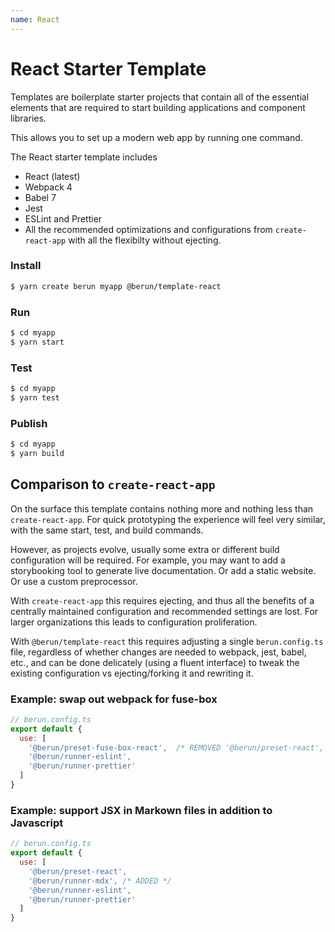 ```yaml
---
name: React
---
```


# React Starter Template

Templates are boilerplate starter projects that contain all of the essential elements 
that are required to start building applications and component libraries.

This allows you to set up a modern web app by running one command.

The React starter template includes

* React (latest)
* Webpack 4
* Babel 7
* Jest
* ESLint and Prettier
* All the recommended optimizations and configurations from `create-react-app` with all the flexibilty without ejecting.

### Install
 
```bash
$ yarn create berun myapp @berun/template-react
```

### Run

```bash
$ cd myapp
$ yarn start
```

### Test

```bash
$ cd myapp
$ yarn test
```

### Publish

```bash
$ cd myapp
$ yarn build
```


## Comparison to `create-react-app`

On the surface this template contains nothing more and nothing less than `create-react-app`.  For 
quick prototyping the experience will feel very similar, with the same start, test, and build commands.

However, as projects evolve, usually some extra or different build configuration will be required.  For
example, you may want to add a storybooking tool to generate live documentation.   Or add a static website.
Or use a custom preprocessor.   

With `create-react-app` this requires ejecting, and thus all the benefits of a centrally maintained configuration
and recommended settings are lost.  For larger organizations this leads to configuration proliferation.

With `@berun/template-react` this requires adjusting a single `berun.config.ts` file, regardless of whether
changes are needed to webpack, jest, babel, etc., and can be done delicately (using a fluent interface) 
to tweak the existing configuration vs ejecting/forking it and rewriting it.  

### Example: swap out webpack for fuse-box

```js
// berun.config.ts
export default {
  use: [
    '@berun/preset-fuse-box-react',  /* REMOVED '@berun/preset-react', */
    '@berun/runner-eslint',
    '@berun/runner-prettier'
  ]
}
```

### Example: support JSX in Markown files in addition to Javascript

```js
// berun.config.ts
export default {
  use: [
    '@berun/preset-react',
    '@berun/runner-mdx', /* ADDED */
    '@berun/runner-eslint',
    '@berun/runner-prettier'
  ]
}
```

